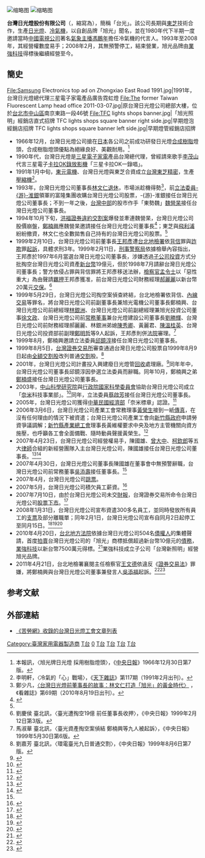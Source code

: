 {{Infobox company
| name                = 台灣日光燈股份有限公司
| name_en             = Taiwan Fluorescent Lamp Co., Ltd.
| logo                = [[File:Taiwan_Fluorescent_Lamp_logo.jpg|File:Taiwan Fluorescent Lamp logo.jpg]]
| caption             = 
| type                = [[股份有限公司|股份有限公司]]
| traded_as           = 
| local_code_name             = TW
| local_code             = 11921502
| original_text       = 
| fate                = 
| predecessor         = 
| successor           = 
| foundation          = {{Start date|1954|03|10}}<br/>（核准設立日期）
| founder             = 
| defunct             = <!-- {{End date|YYYY|MM|DD}} -->
| location            = [[台灣|台灣]][[台北市|台北市]][[信義區_(臺北市)|信義區]]基隆路一段159號8樓之2
| locations           = 
| area_served         = 
| key_people          = 代表人：李福褘
| industry            = 照明設備製造業
| products            = 日光燈管、[[冷氣機|冷氣機]]
| services            = 
| revenue             = 
| operating_income    = 
| net_income          = 
| aum                 = <!-- Only used with financial services companies -->
| assets              = 
| equity              = 
| owner               = 
| num_employees       = 
| parent              = 
| divisions           = 
| subsid              = 
| homepage            = <!-- {{URL|example.com}} -->
| zip_code            = 
| telephone_no        = 
| slogan              = 
| capital             = [[新臺幣|新台幣]]31.589億元（2011年9月）
| market_value        = 
| P/E ratio           = 
| earnings per share  = 
| Net asset value     = 
| accounting_period   = 
| major_shareholder   = 
| footnotes           = 資料來源：[http://gcis.nat.gov.tw/pub/cmpy/cmpyInfoAction.do?method=detail&from=nameSearch&banNo=11921502 經濟部商業司─商工登記資料公示查詢系統]<br/>最後核准變更日期：2010年12月2日
}}
[[File:TFC_ballast_FS-1P_FCL_30W.jpg|缩略图]]
[[File:TFC_fluorescent_lamp_export_to_South-east_Asia.jpg|缩略图]]

'''台灣日光燈股份有限公司'''（{{lang-en|Taiwan Fluorescent Lamp Co., Ltd.}}，縮寫為{{lang|en|TFC}}），簡稱「台光」。該公司長期與[[東芝|東芝]]技術合作，生產[[日光燈|日光燈]]、[[冷氣機|冷氣機]]，以自創品牌「旭光」聞名，並在1980年代下半期一度邀請當時[[中國電視公司|中國電視公司]]著名[[氣象|氣象]][[新聞主播|主播]][[馮鵬年|馮鵬年]]擔任冷氣機的代言人。1993年至2008年，其經營權數度易手；2008年2月，其無預警停工，結束營業，旭光品牌由[[業強科技|業強科技]]得標後繼續經營至今。

==簡史==
<gallery>
File:Samsung Electronics top ad on Zhongxiao East Road 1991.jpg|1991年，台灣日光燈總代理三星電子家電產品廣告霓虹燈
File:The former Taiwan Fluorescent Lamp head office 2011-03-07.jpg|原台灣日光燈公司總部大樓，位於[[台北市|台北市]][[中山區_(臺北市)|中山區]]南京東路一段46號
File:TFC lights shops banner.jpg|「旭光照明」經銷店直式招牌
TFC lights shops square banner right side.jpg|早期燈泡經銷店招牌
TFC lights shops square banner left side.jpg|早期燈管經銷店招牌
</gallery>
* 1966年12月，台灣日光燈公司搶在[[日本|日本]]各公司之前成功研發日光燈[[合成樹脂|合成樹脂]]燈頭，合成樹脂燈頭優點為絕緣良好、美觀耐用。<ref>本報訊，〈旭光牌日光燈 採用樹脂燈頭〉，《[[中央日報|中央日報]]》1966年12月30日第7版。</ref>
* 1990年代，台灣日光燈是[[三星電子|三星電子]][[家電|家電]]產品台灣總代理，曾經請來歌手[[李茂山|李茂山]]代言三星電子[[卡拉OK|卡拉OK]][[錄放影機|錄放影機]]「三星卡拉OK一錄唱」。
* 1991年1月中旬，[[東元電機|東元電機]]、台灣日光燈與東芝合資成立[[台灣東芝精密|台灣東芝精密]]，生產[[壓縮機|壓縮機]]<ref>李明軒，〈冷氣的「心」戰場〉，《[[天下雜誌|天下雜誌]]》第117期（1991年2月出刊）。</ref>。
* 1993年，台灣日光燈公司董事長[[林文仁|林文仁]][[退休|退休]]，市場派趁機得勢<ref name="〈台灣日光燈前董事長的故事：林文仁打造「旭光」的黃金時代〉">鄭少凡，[http://www.watchinese.com/article/2010/2338 〈台灣日光燈前董事長的故事：林文仁打造「旭光」的黃金時代〉] {{Wayback|url=http://www.watchinese.com/article/2010/2338 |date=20181001171016 }}，《看雜誌》第69期（2010年8月19日出刊）。</ref>，前[[立法委員|立法委員]][[游淮銀|-{游}-淮銀]]領軍的富隆集團收購台灣日光燈公司股票，-{游}-淮銀接任台灣日光燈公司董事長；不到一年之後，[[台灣中部|台灣中部]]的股市作手「東勢魏」[[魏營杲|魏營杲]]接任台灣日光燈公司董事長。
* 1994年10月下旬，[[翁大铭|洪福證券違約交割案]]爆發並牽連魏營杲，台灣日光燈公司股價崩盤，[[鄭楠興|鄭楠興]]應魏營杲邀請接任台灣日光燈公司董事長<ref name="劉泰英也想染指台灣日光燈？">{{cite news|url=http://www.taiwanchambers.net/%28S%28xlb0yt55hn1yokavijqat355%29X%281%29A%28Og0YI3-_zAEkAAAAYTJiYjNhYzItOTk5MC00YjlkLThiMjUtOTA1NGUzOWQ3NjEzX9qCadYAPyf6-fqz-SRnUILNM8g1%29%29/IS/Dotnet/ShowArticle.aspx?ID=30426&AspxAutoDetectCookieSupport=1|title=劉泰英也想染指台灣日光燈？|publisher=[[今周刊|今周刊]]|author=|date=2007年5月4日|accessdate=2011-10-12|archive-date=2019-07-25|archive-url=https://web.archive.org/web/20190725095931/http://www.taiwanchambers.net/%28S%28xlb0yt55hn1yokavijqat355%29X%281%29A%28Og0YI3-_zAEkAAAAYTJiYjNhYzItOTk5MC00YjlkLThiMjUtOTA1NGUzOWQ3NjEzX9qCadYAPyf6-fqz-SRnUILNM8g1%29%29/IS/Dotnet/ShowArticle.aspx?ID=30426&AspxAutoDetectCookieSupport=1|dead-url=yes}}</ref>；東芝與[[飛利浦|飛利浦]]紛紛撤資，林文仁也全數拋售自己持有的台灣日光燈公司股票。<ref name="〈台灣日光燈前董事長的故事：林文仁打造「旭光」的黃金時代〉"/>
* 1999年2月10日，台灣日光燈公司前董事長[[王邦彥|王邦彥]]遭[[台北地檢署|台北地檢署]]依[[背信|背信]]罪與[[詐欺|詐欺]]罪[[起訴|起訴]]，具體求刑3年。1999年2月11日，[[刑事警察局|刑事警察局]]依據檢舉內容指出，王邦彥於1997年6月當選台灣日光燈公司董事長，涉嫌透過[[子公司|子公司]][[投資|投資]]方式分批掏空台灣日光燈公司資產[[新台幣|新台幣]]19億元，但於1998年7月請辭台灣日光燈公司董事長；警方依侵占罪與背信罪將王邦彥移送法辦，[[檢察官|檢察官]][[孟令士|孟令士]]以「惡性重大」為由聲請[[羈押|羈押]]王邦彥獲准，前台灣日光燈公司財務經理[[郝麗麗|郝麗麗]]以新台幣20萬元[[交保|交保]]。<ref>劉慶侯 臺北訊，〈臺光遭掏空19億 前任董事長收押〉，《中央日報》1999年2月12日第3版。</ref>
* 1999年5月29日，台灣日光燈公司掏空案偵查終結，台北地檢署依背信、[[內線交易|內線交易]]等罪名，將台灣日光燈公司前副董事長兼旭光電機公司董事長鄭楠興、台灣日光燈公司前總經理[[林銀洲|林銀洲]]、台灣日光燈公司前副總經理兼旭光投資公司董事[[徐文政|徐文政]]、台灣日光燈公司前[[常务董事|常務董事]]兼台光燈建設公司董事長[[劉勝輝|劉勝輝]]、台灣日光燈公司前財務經理郝麗麗、林銀洲弟媳[[陳秀卿|陳秀卿]]、黃麗君、[[陳溫桂英|陳溫桂英]]、台灣日光燈公司投資部前副理[[鄭明哲|鄭明哲]]等9人起訴，王邦彥則併[[法院|法院]]審理。<ref>馬淑華 臺北訊，〈臺光資產掏空案偵結 鄭楠興等九人被起訴〉，《中央日報》1999年5月30日第6版。</ref>
* 1999年8月，鄭楠興邀請立法委員[[邱鏡淳|邱鏡淳]]接任台灣日光燈公司董事長。
* 1999年8月5日，[[台灣證券交易所|台灣證券交易所]]審查通過台灣日光燈公司股票自1999年8月9日起由[[全額交割股|全額交割股]]改列普通[[交割|交割]]股。<ref>劉嘉芳 臺北訊，〈環電臺光九日普通交割〉，《中央日報》1999年8月6日第7版。</ref>
* 2001年，台灣日光燈公司計畫投入興建廢日光燈管[[回收|回收]]處理廠。<ref>{{cite news|url=http://www.libertytimes.com.tw/2001/new/apl/25/today-c10.htm|title=廢棄日光燈管 明年起回收|publisher=[[自由時報|自由時報]]|author=|date=2001年4月25日|accessdate=2008-02-04|deadurl=yes|archiveurl=https://web.archive.org/web/20080227100033/http://www.libertytimes.com.tw/2001/new/apl/25/today-c10.htm|archivedate=2008年2月27日}}</ref>同年年中，台灣日光燈公司董事長邱鏡淳因參選立法委員而辭職。同年10月，鄭楠興之弟[[鄭楠盛|鄭楠盛]]接任台灣日光燈公司董事長。
* 2003年，[[中山科學研究院|中山科學研究院]]與[[行政院國家科學委員會|行政院國家科學委員會]]協助台灣日光燈公司成立「[[奈米|奈米]]科技事業部」。<ref>{{cite news|url=http://www.libertytimes.com.tw/2003/new/mar/21/life/fashion-4.htm|title=鈦厲害 空氣變乾淨囉！|publisher=[[自由時報|自由時報]]|author=|date=2003年3月21日|accessdate=2008-02-04|deadurl=yes|archiveurl=https://web.archive.org/web/20080227100111/http://www.libertytimes.com.tw/2003/new/mar/21/life/fashion-4.htm|archivedate=2008年2月27日}}</ref>同年，立法委員[[蔡啟芳|蔡啟芳]]接任台灣日光燈公司董事長。
* 2005年，台灣日光燈公司獲得[[中華民國經濟部|中華民國經濟部]]「奈米標章」認證。<ref>{{cite news|url=http://www.libertytimes.com.tw/2005/new/dec/21/today-e8.htm|title=6廠商 獲奈米標章認證|publisher=[[自由時報|自由時報]]|author=|date=2005年12月21日|accessdate=2008-02-04|deadurl=yes|archiveurl=https://web.archive.org/web/20080227100400/http://www.libertytimes.com.tw/2005/new/dec/21/today-e8.htm|archivedate=2008年2月27日}}</ref>
* 2006年3月6日，台灣日光燈公司產業工會常務理事[[黃榮生|黃榮生]]接到一紙[[傳真|傳真]]，在沒有任何理由的情況下被資遣；台灣日光燈公司產業工會向[[新竹縣政府|新竹縣政府]]申請勞資爭議調解；[[新竹縣產業總工會|新竹縣產業總工會]]理事長黃維權要求中央及地方主管機關向資方施壓，也呼籲各工會全面備戰、隨時動員聲援黃榮生。<ref>{{cite news|url=http://tzm.laodongdang.org/_tzm/cums/cum13.htm|title=又見打壓工會！台灣日光燈產業工會一常務理事被資遣|publisher=[[勞動黨_(台灣)|勞動黨]]桃竹苗勞工服務中心|author=|date=2006年3月22日|accessdate=2011-09-18|deadurl=yes|archiveurl=https://web.archive.org/web/20081222122659/http://tzm.laodongdang.org/_tzm/cums/cum13.htm|archivedate=2008年12月22日}}</ref>
* 2007年4月23日，台灣日光燈公司經營權易手，陳國雄、[[曾大中|曾大中]]、[[柯欽郎|柯欽郎]]等五大[[律師|律師]]合組的新經營團隊入主台灣日光燈公司，陳國雄接任台灣日光燈公司董事長。<ref>{{cite news|url=|title=經營權變天 律師團入主台光|publisher=[[工商時報|工商時報]]|author=|date=2007年4月23日|accessdate=2008-02-04}}</ref><ref>{{cite news|url=http://udn.com/NEWS/STOCK/STO4/3815880.shtml|title=台光董座 陳國雄接任|publisher=[[經濟日報_(台灣)|經濟日報 (台灣)]]|author=|date=2007年4月24日|accessdate=2008-02-04}}</ref>
* 2007年4月30日，台灣日光燈公司董事長陳國雄在董事會中無預警辭職，台灣日光燈公司前常務董事[[吳添壽|吳添壽]]接任董事長。<ref name="劉泰英也想染指台灣日光燈？"/>
* 2007年4月，台灣日光燈公司[[跳票|跳票]]。
* 2007年5月，台灣日光燈公司積欠員工薪資。<ref>{{cite news|url=http://www.libertytimes.com.tw/2007/new/may/15/today-e5.htm|title=台光又欠員工薪資 今先發半個月|publisher=[[自由時報|自由時報]]|author=|date=2007年5月15日|accessdate=2008-02-04|deadurl=yes|archiveurl=https://web.archive.org/web/20080227110814/http://www.libertytimes.com.tw/2007/new/may/15/today-e5.htm|archivedate=2008年2月27日}}</ref>
* 2007年7月10日，由於台灣日光燈公司未交[[財報|財報]]，台灣證券交易所命令台灣日光燈公司[[股票下市|股票下市]]。<ref>{{cite news|url=http://www.ettoday.com/2007/07/06/320-2122464.htm|title=不亮了　日光燈老牌旭光　未交財報10日下市|publisher=[[東森新聞|東森新聞]]|author=|date=2007年7月6日|accessdate=2008-02-04|archive-date=2010-09-19|archive-url=https://web.archive.org/web/20100919162354/http://www.ettoday.com/2007/07/06/320-2122464.htm|dead-url=no}}</ref>
* 2008年1月31日，台灣日光燈公司宣布資遣300多名員工，並同時發放所有員工的[[支票|支票]]及部分離職單；同年2月1日，台灣日光燈公司宣布自同月2日起停工至同月15日。<ref>{{cite news|url=http://www.coolloud.org.tw/node/16076|title=旭光照亮台灣五十四年　無預警停工資遣員工|publisher=台灣日光燈工會、新竹縣產業總工會|author=|date=2008年2月2日|accessdate=2011-09-15|archive-date=2019-10-21|archive-url=https://web.archive.org/web/20191021101311/https://www.coolloud.org.tw/node/16076|dead-url=no}}</ref><ref>{{cite news|url=http://www.ettoday.com/2008/02/02/320-2226821.htm|title=賣53年日光燈　台光無預警停工　資遣逾300員工|publisher=[[東森新聞|東森新聞]]|author=|date=2008年2月2日|accessdate=2008-02-04|archive-date=2010-09-19|archive-url=https://web.archive.org/web/20100919162358/http://www.ettoday.com/2008/02/02/320-2226821.htm|dead-url=no}}</ref><ref>{{cite news|url=http://www.libertytimes.com.tw/2008/new/feb/13/today-north6.htm|title=台光無預警裁員，員工到縣府陳情|publisher=[[自由時報|自由時報]]|author=|date=2008年2月13日|accessdate=2008-02-13|deadurl=yes|archiveurl=https://web.archive.org/web/20080217235300/http://www.libertytimes.com.tw/2008/new/feb/13/today-north6.htm|archivedate=2008年2月17日}}</ref>
* 2010年4月20日，[[台北地方法院|台北地方法院]]依據台灣日光燈公司504名[[债权人|債權人]]的集體聲請，首度[[拍賣|拍賣]]台灣日光燈公司的「旭光」商標抵償超過新台幣10億元的[[債務|債務]]，[[業強科技|業強科技]]以新台幣7500萬元得標。<ref>{{cite news|url=http://tw.nextmedia.com/applenews/article/art_id/32453684/IssueID/20100421|title=欠10億 老牌「旭光」商標拍7500萬|publisher=[[蘋果日報_(台灣)|蘋果日報 (台灣)]]|author=張欽|date=2010年4月21日|accessdate=2011-01-11|archive-url=https://web.archive.org/web/20101209011849/http://tw.nextmedia.com/applenews/article/art_id/32453684/IssueID/20100421|archive-date=2010年12月9日|dead-url=yes}}</ref>業強科技成立子公司「台灣新照明」經營旭光品牌。
* 2011年4月21日，台北地檢署襄閱主任檢察官[[王文德|王文德]]依違反《[[證券交易法_(中華民國)|證券交易法]]》罪嫌，將鄭楠興與台灣日光燈公司董事兼發言人[[吳添福|吳添福]]起訴。<ref>{{cite news|url=http://news.cts.com.tw/cna/society/201104/201104210719000.html|title=鄭楠興與台光董事 涉炒股被訴|publisher=[[中央通訊社|中央通訊社]]|author=|date=2011年4月21日|accessdate=2011-09-15|deadurl=yes|archiveurl=https://web.archive.org/web/20160309221640/http://news.cts.com.tw/cna/society/201104/201104210719000.html|archivedate=2016年3月9日}}</ref><ref>{{cite news|url=http://news.cnyes.com/content/20110421/KDW96O1OWA62Y.shtml|title=台灣日光燈爆炒股案 董事遭檢起訴|publisher=[[中廣新聞網|中廣新聞網]]|author=|date=2011年4月21日|accessdate=2011-09-15}}{{dead link|date=2017年12月 |bot=InternetArchiveBot |fix-attempted=yes }}</ref>

==参考文献==
{{Reflist|2}}

==外部連結==
{{commons category|Taiwan Fluorescent Lamp}}
*[http://www.coolloud.org.tw/tag/%E5%8F%B0%E7%81%A3%E6%97%A5%E5%85%89%E7%87%88%E5%B7%A5%E6%9C%83 《苦勞網》收錄的台灣日光燈工會文章列表] {{Wayback|url=http://www.coolloud.org.tw/tag/%E5%8F%B0%E7%81%A3%E6%97%A5%E5%85%89%E7%87%88%E5%B7%A5%E6%9C%83 |date=20160305141508 }}

[[Category:臺灣家用電器製造商|Category:臺灣家用電器製造商]]
[[Category:家用電器品牌|T台]]
[[Category:臺灣證券交易所上市公司|0]]
[[Category:台灣已結業公司|T台]]
[[Category:1954年成立的公司|T台]]
[[Category:2008年結業公司|T台]]
[[Category:總部位於臺北市信義區的工商業機構|T台]]